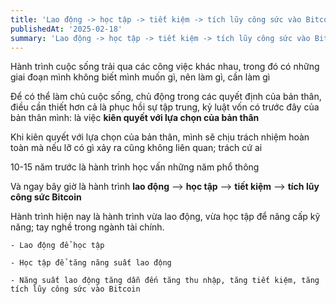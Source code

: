 ```yaml
---
title: 'Lao động -> học tập -> tiết kiệm -> tích lũy công sức vào Bitcoin'
publishedAt: '2025-02-18'
summary: 'Lao động -> học tập -> tiết kiệm -> tích lũy công sức vào Bitcoin'
---
```


Hành trình cuộc sống trải qua các công việc khác nhau, trong đó có những giai đoạn mình không biết mình muốn gì, nên làm gì,
cần làm gì

Để có thể làm chủ cuộc sống, chủ động trong các quyết định của bản thân, điều cần thiết hơn cả là phục hồi sự tập trung, kỷ luật
vốn có trước đây của bản thân mình: là việc **kiên quyết với lựa chọn của bản thân**

Khi kiên quyết với lựa chọn của bản thân, mình sẽ chịu trách nhiệm hoàn toàn mà nếu lỡ có gì xảy ra cũng không liên quan; trách cứ ai

10-15 năm trước là hành trình học vấn những năm phổ thông

Và ngay bây giờ là hành trình **lao động** --> **học tập** --> **tiết kiệm** --> **tích lũy công sức Bitcoin**

Hành trình hiện nay là hành trình vừa lao động, vừa học tập để nâng cấp kỹ năng; tay nghề trong ngành tài chính.

    - Lao động để học tập

    - Học tập để tăng năng suất lao động 

    - Năng suất lao động tăng dẫn đến tăng thu nhập, tăng tiết kiệm, tăng tích lũy công sức vào Bitcoin


